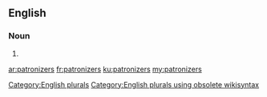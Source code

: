 ==English==

===Noun===
{{head|en}}

# {{plural of|patronizer}}

[[Category:English plurals]][[Category:English plurals using obsolete wikisyntax]]

[[ar:patronizers]]
[[fr:patronizers]]
[[ku:patronizers]]
[[my:patronizers]]